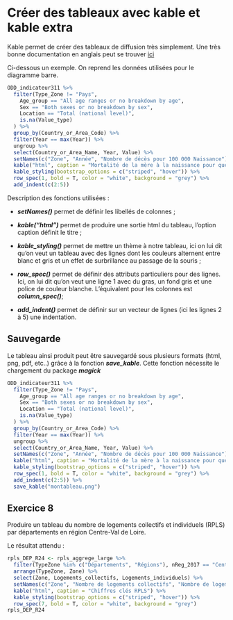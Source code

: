 # Créer des tableaux avec kable et kable extra

Kable permet de créer des tableaux de diffusion très simplement.
Une très bonne documentation en anglais peut se trouver [ici](https://cran.r-project.org/web/packages/kableExtra/vignettes/awesome_table_in_html.html)

Ci-dessous un exemple. On reprend les données utilisées pour le diagramme barre.

```r
ODD_indicateur311 %>%
  filter(Type_Zone != "Pays",
    Age_group == "All age ranges or no breakdown by age",
    Sex == "Both sexes or no breakdown by sex",
    Location == "Total (national level)",
    is.na(Value_type)
  ) %>%
  group_by(Country_or_Area_Code) %>%
  filter(Year == max(Year)) %>%
  ungroup %>%
  select(Country_or_Area_Name, Year, Value) %>%
  setNames(c("Zone", "Année", "Nombre de décès pour 100 000 Naissance")) %>%
  kable("html", caption = "Mortalité de la mère à la naissance pour quelques grandes zones du globe") %>%
  kable_styling(bootstrap_options = c("striped", "hover")) %>%
  row_spec(1, bold = T, color = "white", background = "grey") %>%
  add_indent(c(2:5))
```

Description des fonctions utilisées : 

- ***setNames()*** permet de définir les libellés de colonnes ;

- ***kable("html")*** permet de produire une sortie html du tableau, l'option caption définit le titre ;

- ***kable_styling()*** permet de mettre un thème à notre tableau, ici on lui dit qu'on veut un tableau avec des lignes dont les couleurs alternent entre blanc et gris et un effet de surbrillance au passage de la souris ;

- ***row_spec()*** permet de définir des attributs particuliers pour des lignes. Ici, on lui dit qu'on veut une ligne 1 avec du gras, un fond gris et une police de couleur blanche. L'équivalent pour les colonnes est ***column_spec()***;

- ***add_indent()*** permet de définir sur un vecteur de lignes (ici les lignes 2 à 5) une indentation.


## Sauvegarde

Le tableau ainsi produit peut être sauvegardé sous plusieurs formats (html, png, pdf, etc..) grâce à la fonction ***save_kable***.
Cette fonction nécessite le chargement du package ***magick***

```r
ODD_indicateur311 %>%
  filter(Type_Zone != "Pays",
    Age_group == "All age ranges or no breakdown by age",
    Sex == "Both sexes or no breakdown by sex",
    Location == "Total (national level)",
    is.na(Value_type)
  ) %>%
  group_by(Country_or_Area_Code) %>%
  filter(Year == max(Year)) %>%
  ungroup %>%
  select(Country_or_Area_Name, Year, Value) %>%
  setNames(c("Zone", "Année", "Nombre de décès pour 100 000 Naissance")) %>%
  kable("html", caption = "Mortalité de la mère à la naissance pour quelques grandes zones du globe") %>%
  kable_styling(bootstrap_options = c("striped", "hover")) %>%
  row_spec(1, bold = T, color = "white", background = "grey") %>%
  add_indent(c(2:5)) %>%
  save_kable("montableau.png")
```

## Exercice 8

Produire un tableau du nombre de logements collectifs et individuels (RPLS) par départements en région Centre-Val de Loire.

Le résultat attendu : 

```r
rpls_DEP_R24 <- rpls_aggrege_large %>%
  filter(TypeZone %in% c("Départements", "Régions"), nReg_2017 == "Centre-Val de Loire") %>%
  arrange(TypeZone, Zone) %>%
  select(Zone, Logements_collectifs, Logements_individuels) %>%
  setNames(c("Zone", "Nombre de logements collectifs", "Nombre de logements individuels")) %>%
  kable("html", caption = "Chiffres clés RPLS") %>%
  kable_styling(bootstrap_options = c("striped", "hover")) %>%
  row_spec(7, bold = T, color = "white", background = "grey")
rpls_DEP_R24
```
